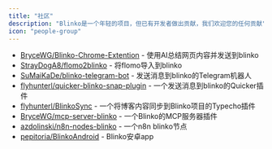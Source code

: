 ```yaml
---
title: "社区"
description: "Blinko是一个年轻的项目，但已有开发者做出贡献，我们欢迎您的任何贡献"
icon: "people-group"
---
```



- [BryceWG/Blinko-Chrome-Extention](https://github.com/BryceWG/Blinko-Chrome-Extention) - 使用AI总结网页内容并发送到blinko
- [StrayDogA8/flomo2blinko](https://github.com/StrayDogA8/flomo2blinko) - 将flomo导入到blinko
- [SuMaiKaDe/blinko-telegram-bot](https://github.com/SuMaiKaDe/blinko-telegram-bot) - 发送消息到blinko的Telegram机器人
- [flyhunterl/quicker-blinko-snap-plugin](https://getquicker.net/Sharedaction?code=56b8e984-0b63-4a25-6394-08dd33c42981) - 一个发送消息到blinko的Quicker插件
- [flyhunterl/BlinkoSync](https://github.com/flyhunterl/BlinkoSync) - 一个将博客内容同步到Blinko项目的Typecho插件
- [BryceWG/mcp-server-blinko](https://github.com/BryceWG/mcp-server-blinko) - 一个Blinko的MCP服务器插件
- [azdolinski/n8n-nodes-blinko](https://github.com/azdolinski/n8n-nodes-blinko) - 一个n8n blinko节点
- [pepitoria/BlinkoAndroid](https://github.com/pepitoria/BlinkoAndroid) - Blinko安卓app